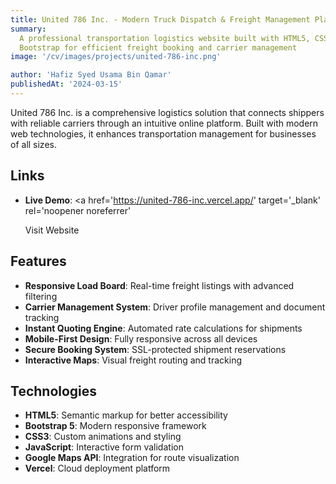 ```yaml
---
title: United 786 Inc. - Modern Truck Dispatch & Freight Management Platform
summary:
  A professional transportation logistics website built with HTML5, CSS3, and
  Bootstrap for efficient freight booking and carrier management
image: '/cv/images/projects/united-786-inc.png'

author: 'Hafiz Syed Usama Bin Qamar'
publishedAt: '2024-03-15'
---
```


United 786 Inc. is a comprehensive logistics solution that connects shippers
with reliable carriers through an intuitive online platform. Built with modern
web technologies, it enhances transportation management for businesses of all
sizes.

## Links

- **Live Demo**:
  <a
    href='https://united-786-inc.vercel.app/'
    target='_blank'
    rel='noopener noreferrer'
  >
    Visit Website
  </a>

## Features

- **Responsive Load Board**: Real-time freight listings with advanced filtering
- **Carrier Management System**: Driver profile management and document tracking
- **Instant Quoting Engine**: Automated rate calculations for shipments
- **Mobile-First Design**: Fully responsive across all devices
- **Secure Booking System**: SSL-protected shipment reservations
- **Interactive Maps**: Visual freight routing and tracking

## Technologies

- **HTML5**: Semantic markup for better accessibility
- **Bootstrap 5**: Modern responsive framework
- **CSS3**: Custom animations and styling
- **JavaScript**: Interactive form validation
- **Google Maps API**: Integration for route visualization
- **Vercel**: Cloud deployment platform
